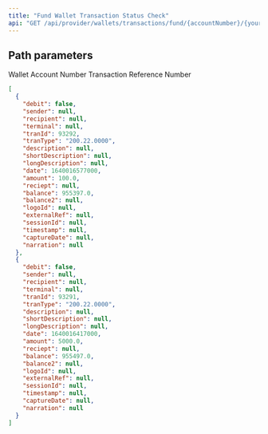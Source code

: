 ```yaml
---
title: "Fund Wallet Transaction Status Check"
api: "GET /api/provider/wallets/transactions/fund/{accountNumber}/{yourRef}/status"
---
```


## Path parameters

<ParamField path="accountNumber" type="number" required>
  Wallet Account Number
</ParamField>

<ParamField path="yourRef" type="number" required>
  Transaction Reference Number
</ParamField>

<ResponseExample>

```json Response
[
  {
    "debit": false,
    "sender": null,
    "recipient": null,
    "terminal": null,
    "tranId": 93292,
    "tranType": "200.22.0000",
    "description": null,
    "shortDescription": null,
    "longDescription": null,
    "date": 1640016577000,
    "amount": 100.0,
    "reciept": null,
    "balance": 955397.0,
    "balance2": null,
    "logoId": null,
    "externalRef": null,
    "sessionId": null,
    "timestamp": null,
    "captureDate": null,
    "narration": null
  },
  {
    "debit": false,
    "sender": null,
    "recipient": null,
    "terminal": null,
    "tranId": 93291,
    "tranType": "200.22.0000",
    "description": null,
    "shortDescription": null,
    "longDescription": null,
    "date": 1640016417000,
    "amount": 5000.0,
    "reciept": null,
    "balance": 955497.0,
    "balance2": null,
    "logoId": null,
    "externalRef": null,
    "sessionId": null,
    "timestamp": null,
    "captureDate": null,
    "narration": null
  }
]
```

</ResponseExample>
